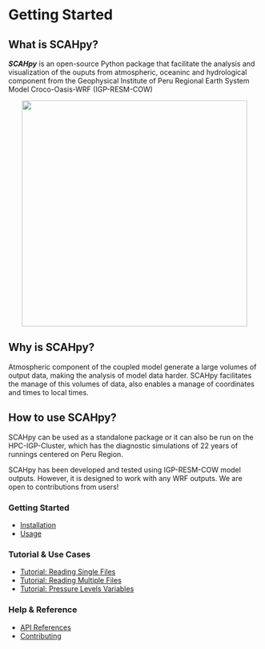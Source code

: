 # Getting Started {.unnumbered}

## **What is SCAHpy?**

***SCAHpy*** is an open-source Python package that facilitate the analysis and visualization of the ouputs from atmospheric, oceaninc and hydrological component from the Geophysical Institute of Peru Regional Earth System Model Croco-Oasis-WRF (IGP-RESM-COW)

<div style="text-align: center;">
<img width="450" src="https://github.com/fiorelacl/SCAHpy/blob/main/docs/cow_model.jpg?raw=true" >
</div>

## **Why is SCAHpy?**

Atmospheric component of the coupled model generate a large volumes of output data, making the analysis of model data harder. SCAHpy facilitates the manage of this volumes of data, also enables a manage of coordinates and times to local times. 

## **How to use SCAHpy?**

SCAHpy can be used as a standalone package or it can also be run on the HPC-IGP-Cluster, which has the diagnostic simulations of 22 years of runnings centered on Peru Region. 

::: {.callout-note}
SCAHpy has been developed and tested using IGP-RESM-COW model outputs. However, it is designed to work with any WRF outputs. We are open to contributions from users!
:::

### **Getting Started**

* [Installation](01_install.qmd)
* [Usage](02_use.qmd)

### **Tutorial & Use Cases**

* [Tutorial: Reading Single Files](03_tutorial_01.qmd)
* [Tutorial: Reading Multiple Files](03_tutorial_02.qmd)
* [Tutorial: Pressure Levels Variables](03_tutorial_03.qmd)

### **Help & Reference**

* [API References](04_API.qmd)
* [Contributing](05_contrib.qmd)